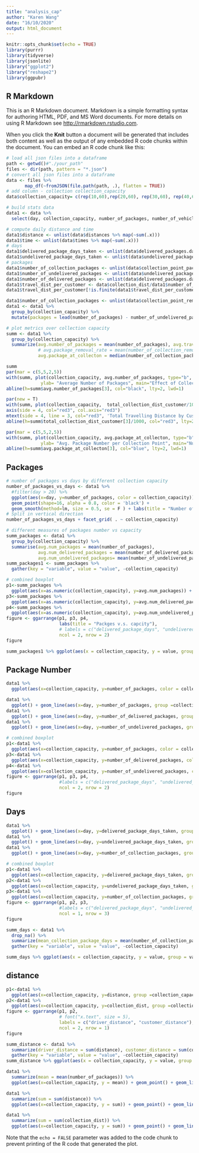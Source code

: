 ```yaml
---
title: "analysis_cap"
author: "Karen Wang"
date: "16/10/2020"
output: html_document
---
```


```r
knitr::opts_chunk$set(echo = TRUE)
library(purrr)
library(tidyverse)
library(jsonlite)
library("ggplot2")
library("reshape2")
library(ggpubr)
```

## R Markdown

This is an R Markdown document. Markdown is a simple formatting syntax for authoring HTML, PDF, and MS Word documents. For more details on using R Markdown see <http://rmarkdown.rstudio.com>.

When you click the **Knit** button a document will be generated that includes both content as well as the output of any embedded R code chunks within the document. You can embed an R code chunk like this:

```r
# load all json files into a dataframe
path <- getwd()#"./your_path"
files <- dir(path, pattern = "*.json")
# convert all json files into a dataframe
data <- files %>%
       map_df(~fromJSON(file.path(path, .), flatten = TRUE))
# add column - collection collection_capacity 
data$collection_capacity= c(rep(10,60),rep(20,60), rep(30,60), rep(40,60), rep(50,60))
```
```r
# build stats data
data1 <- data %>%
  select(day, collection_capacity, number_of_packages, number_of_vehicles, collection_dist)

# compute daily distance and time
data1$distance <- unlist(data$distances %>% map(~sum(.x)))
data1$time <- unlist(data$times %>% map(~sum(.x)))
# days
data1$delivered_package_days_taken <- unlist(data$delivered_packages.days_taken %>% map(~sum(.x)))
data1$undelivered_package_days_taken <- unlist(data$undelivered_packages.days_taken %>% map(~sum(.x)))
# packages
data1$number_of_collection_packages <- unlist(data$collection_point_packages %>% map(~sum(.x))) 
data1$number_of_undelivered_packages <- unlist(data$undelivered_packages.days_taken %>% map(~length(.x))) # calculate the number of 
data1$number_of_delivered_packages <- unlist(data$delivered_packages.days_taken %>% map(~length(.x))) # calculate the number of delivered packages every day
data1$travel_dist_per_customer <- data$collection_dist/data1$number_of_collection_packages
data1$travel_dist_per_customer[!is.finite(data1$travel_dist_per_customer)]<-0

data1$number_of_collection_packages <- unlist(data$collection_point_removed_packages %>% map(~sum(.x)))
data1 <- data1 %>%
  group_by(collection_capacity) %>%
  mutate(packages = lead(number_of_packages) - number_of_undelivered_packages) # compute packages
```
```r
# plot metrics over collection capacity
summ <- data1 %>%
  group_by(collection_capacity) %>%
  summarize(avg.number_of_packages = mean(number_of_packages), avg.travel_dist_per_customer = mean(travel_dist_per_customer),  total_collection_dist_customer = sum(collection_dist),
            # avg.package_removal_rate = mean(number_of_collection_removed_packages),
            avg.package_at_collecton = median(number_of_collection_packages)/180) 

summ
par(mar = c(5,5,2,5))
with(summ, plot(collection_capacity, avg.number_of_packages, type="b", ylim = c(0,200),  xlab= "Collection Capacity",
             ylab= "Average Number of Packages", main="Effect of Collection Capacity"))
abline(h=summ$avg.number_of_packages[3], col="black", lty=2, lwd=1)

par(new = T)
with(summ, plot(collection_capacity,  total_collection_dist_customer/1000,  , ylim = c(000,4000), type="b", pch=15, col="red3", axes=F, xlab=NA, ylab=NA, cex=1.2))
axis(side = 4, col="red3", col.axis="red3")
mtext(side = 4, line = 3, col="red3", 'Total Travelling Distance by Customer (km)')
abline(h=summ$total_collection_dist_customer[3]/1000, col="red3", lty=2, lwd=1)
```
```r
par(mar = c(5,5,2,5))
with(summ, plot(collection_capacity, avg.package_at_collecton, type="b", ylim = c(0,5), col="blue", xlab= "Collection Point Capacity",
             ylab= "Avg. Package Number per Collection Point", main="Number of Packages at each Collection Point v.s. Collection Capacity"))
abline(h=summ$avg.package_at_collecton[3], col="blue", lty=2, lwd=1)
```
## Packages
```r
# number of packages vs days by different collection capacity
number_of_packages_vs_days <- data1 %>% 
  #filter(day > 20) %>%
  ggplot(aes(x=day, y=number_of_packages, color = collection_capacity)) + 
  geom_point(shape=16, alpha = 0.8, color = 'black') +
  geom_smooth(method=lm, size = 0.5, se = F ) + labs(title = "Number of Packages v.s. Days by Collection Capacity")
# Split in vertical direction
number_of_packages_vs_days + facet_grid( . ~ collection_capacity) 

```



```r
# different measures of packages number vs capacity
summ_packages <- data1 %>%
  group_by(collection_capacity) %>%
  summarise(avg.num_packages = mean(number_of_packages), 
            avg.num_delivered_packages = mean(number_of_delivered_packages), 
            avg.num_undelivered_packages= mean(number_of_undelivered_packages))
summ_packages1 <- summ_packages %>% 
  gather(key = "variable", value = "value", -collection_capacity)

```
```r
# combined boxplot
p1<-summ_packages %>% 
  ggplot(aes(x=as.numeric(collection_capacity), y=avg.num_packages)) + geom_line(linetype='dotted') + geom_point()
p3<-summ_packages %>% 
  ggplot(aes(x=as.numeric(collection_capacity), y=avg.num_delivered_packages)) + geom_line(linetype='dotted') + geom_point()
p4<-summ_packages %>% 
  ggplot(aes(x=as.numeric(collection_capacity), y=avg.num_undelivered_packages)) + geom_line(linetype='dotted') + geom_point()
figure <- ggarrange(p1, p3, p4,
                    labs(title = "Packges v.s. capcity"),
                    # labels = c("delivered_package_days", "undelivered_package_days", "collection_package_days"),
                    ncol = 2, nrow = 2)
figure
```

```r
summ_packages1 %>% ggplot(aes(x = collection_capacity, y = value, group = variable)) + geom_line(aes(color = variable), linetype='dotted') + geom_point(aes(color = variable)) #+ scale_color_manual(values = c("darkred", "steelblue")) 
```

## Package Number
```r
data1 %>% 
  ggplot(aes(x=collection_capacity, y=number_of_packages, color = collection_capacity)) + geom_boxplot() + ggtitle("Number of Packages vs Collection Capcity")
```
```r
data1 %>% 
  ggplot() + geom_line(aes(x=day, y=number_of_packages, group =collection_capacity, color = collection_capacity)) + ggtitle("number_of_packages over time")
data1 %>% 
  ggplot() + geom_line(aes(x=day, y=number_of_delivered_packages, group =collection_capacity, color = collection_capacity)) + ggtitle("number_of_delivered_packages over time")
data1 %>% 
  ggplot() + geom_line(aes(x=day, y=number_of_undelivered_packages, group =collection_capacity, color = collection_capacity)) + ggtitle("number_of_undelivered_packages over time")

# combined boxplot
p1<-data1 %>% 
  ggplot(aes(x=collection_capacity, y=number_of_packages, color = collection_capacity)) + geom_boxplot() + ggtitle("number_of_packages vs collection capcity")
p3<-data1 %>% 
  ggplot(aes(x=collection_capacity, y=number_of_delivered_packages, color = collection_capacity)) + geom_boxplot() + ggtitle("number_of_delivered_packages vs collection collection_capacity")
p4<-data1 %>% 
  ggplot(aes(x=collection_capacity, y=number_of_undelivered_packages, color = collection_capacity)) + geom_boxplot() + ggtitle("number_of_undelivered_packages vs collection collection_capacity")
figure <- ggarrange(p1, p3, p4,
                    #labels = c("delivered_package_days", "undelivered_package_days", "collection_package_days"),
                    ncol = 2, nrow = 2)
figure
```
## Days
```r
data1 %>% 
  ggplot() + geom_line(aes(x=day, y=delivered_package_days_taken, group =collection_capacity, color = collection_capacity)) + ggtitle("delivered_package_days over time")
data1 %>% 
  ggplot() + geom_line(aes(x=day, y=undelivered_package_days_taken, group =collection_capacity, color = collection_capacity)) + ggtitle("delivered_package_days over time")
data1 %>% 
  ggplot() + geom_line(aes(x=day, y=number_of_collection_packages, group =collection_capacity, color = collection_capacity)) + ggtitle("collection_package_days over time")
```
```r
# combined boxplot
p1<-data1 %>% 
  ggplot(aes(x=collection_capacity, y=delivered_package_days_taken, group =collection_capacity, color = collection_capacity)) + geom_boxplot() + ggtitle("delivered_package_days vs collection collection_capacity")
p2<-data1 %>% 
  ggplot(aes(x=collection_capacity, y=undelivered_package_days_taken, group =collection_capacity, color = collection_capacity)) + geom_boxplot() + ggtitle("undelivered_package_days vs collection collection_capacity")
p3<-data1 %>% 
  ggplot(aes(x=collection_capacity, y=number_of_collection_packages, group =collection_capacity, color = collection_capacity)) + geom_boxplot() + ggtitle("collection_package_days vs collection collection_capacity")
figure <- ggarrange(p1, p2, p3,
                    #labels = c("delivered_package_days", "undelivered_package_days", "collection_package_days"),
                    ncol = 1, nrow = 3)
figure

summ_days <- data1 %>% 
  drop_na() %>% 
  summarize(mean_collection_package_days = mean(number_of_collection_packages), mean_delivered_package_days = mean(delivered_package_days_taken), mean_undelivered_package_days = mean(undelivered_package_days_taken)) %>% #mean_number_of_packages = mean(number_of_packages), 
  gather(key = "variable", value = "value", -collection_capacity) 

summ_days %>% ggplot(aes(x = collection_capacity, y = value, group = variable)) + geom_line(aes(color = variable), linetype='dotted') + geom_point(aes(color = variable)) #+ scale_color_manual(values = c("darkred", "steelblue")) 
```

## distance
```r
p1<-data1 %>% 
  ggplot(aes(x=collection_capacity, y=distance, group =collection_capacity)) + geom_boxplot()#+ stat_summary(fun.y=mean, geom="point", shape=23, size=4) #+ ggtitle("driver_distance vs collection collection_capacity")
p2<-data1 %>% 
  ggplot(aes(x=collection_capacity, y=collection_dist, group =collection_capacity)) + geom_boxplot() #+ ggtitle("customer_distance vs collection collection_capacity")
figure <- ggarrange(p1, p2,
                    # font("x.text", size = 5),
                    labels = c("driver_distance", "customer_distance"),
                    ncol = 2, nrow = 1)
figure

summ_distance <- data1 %>% 
  summarize(driver_distance = sum(distance), customer_distance = sum(collection_dist)) %>%
  gather(key = "variable", value = "value", -collection_capacity)
summ_distance %>% ggplot(aes(x = collection_capacity, y = value, group = variable)) + geom_line(aes(color = variable, linetype = variable)) + geom_point(aes(color = variable)) + scale_color_manual(values = c("darkred", "steelblue")) + ggtitle("distance vs. collection_capacity")
```

```r
data1 %>% 
  summarize(mean = mean(number_of_packages)) %>% 
  ggplot(aes(x=collection_capacity, y = mean)) + geom_point() + geom_line(aes(group=1),linetype='dotted') + ggtitle("number_of_packages vs. collection_capacity")

data1 %>% 
  summarize(sum = sum(distance)) %>% 
  ggplot(aes(x=collection_capacity, y = sum)) + geom_point() + geom_line(aes(group=1),linetype='dotted') + ggtitle("driver_distance vs. collection_capacity")

data1 %>% 
  summarize(sum = sum(collection_dist)) %>% 
  ggplot(aes(x=collection_capacity, y = sum)) + geom_point() + geom_line(aes(group=1),linetype='dotted') + ggtitle("customer_distance vs. collection_capacity")
```

Note that the `echo = FALSE` parameter was added to the code chunk to prevent printing of the R code that generated the plot.
